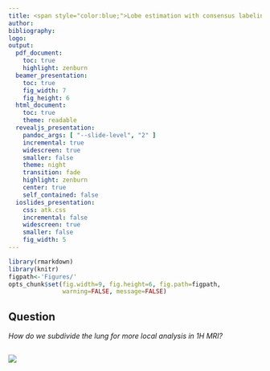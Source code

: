 ```yaml
---
title: <span style="color:blue;">Lobe estimation with consensus labeling</span>
author:
bibliography:
logo:
output:
  pdf_document:
    toc: true
    highlight: zenburn
  beamer_presentation:
    toc: true
    fig_width: 7
    fig_height: 6
  html_document:
    toc: true
    theme: readable
  revealjs_presentation:
    pandoc_args: [ "--slide-level", "2" ]
    incremental: true
    widescreen: true
    smaller: false
    theme: night
    transition: fade
    highlight: zenburn
    center: true
    self_contained: false
  ioslides_presentation:
    css: atk.css
    incremental: false
    widescreen: true
    smaller: false
    fig_width: 5
---
```


```r
library(rmarkdown)
library(knitr)
figpath<-'Figures/'
opts_chunk$set(fig.width=9, fig.height=6, fig.path=figpath,
               warning=FALSE, message=FALSE)
```


## Question

_How do we subdivide the lung for more local analysis in 1H MRI?_

##

![](./Presentation/Figures/TemplateOctantGuide.png)


